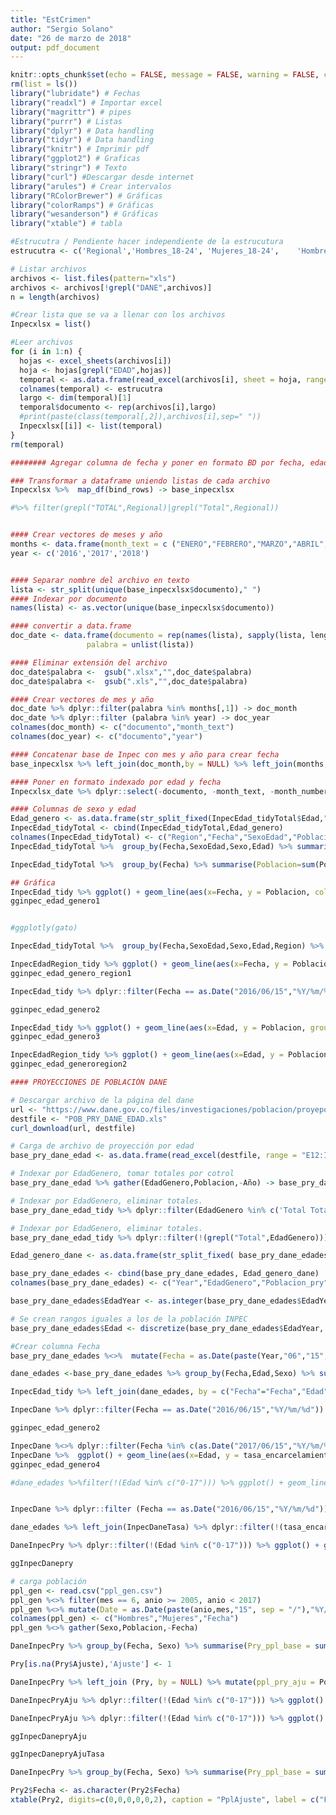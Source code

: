 ```yaml
---
title: "EstCrimen"
author: "Sergio Solano"
date: "26 de marzo de 2018"
output: pdf_document
---
```


```r
knitr::opts_chunk$set(echo = FALSE, message = FALSE, warning = FALSE, cache = TRUE)
rm(list = ls())
library("lubridate") # Fechas
library("readxl") # Importar excel
library("magrittr") # pipes
library("purrr") # Listas
library("dplyr") # Data handling
library("tidyr") # Data handling
library("knitr") # Imprimir pdf
library("ggplot2") # Graficas
library("stringr") # Texto
library("curl") #Descargar desde internet
library("arules") # Crear intervalos
library("RColorBrewer") # Gráficas
library("colorRamps") # Gráficas
library("wesanderson") # Gráficas
library("xtable") # tabla

```

```r
#Estrucutra / Pendiente hacer independiente de la estrucutura
estrucutra <- c('Regional','Hombres_18-24',	'Mujeres_18-24',	'Hombres_25-29',	'Mujeres_25-29',	'Hombres_30-34',	'Mujeres_30-34',	'Hombres_35-39',	'Mujeres_35-39',	'Hombres_40-44',	'Mujeres_40-44',	'Hombres_45-49',	'Mujeres_45-49',	'Hombres_50-54',	'Mujeres_50-54',	'Hombres_55-59',	'Mujeres_55-59',	'Hombres_60-64',	'Mujeres_60-64',	'Hombres_65-69',	'Mujeres_65-69',	'Hombres_>69',	'Mujeres_>69')

# Listar archivos 
archivos <- list.files(pattern="xls")
archivos <- archivos[!grepl("DANE",archivos)]
n = length(archivos)

#Crear lista que se va a llenar con los archivos
Inpecxlsx = list()

#Leer archivos
for (i in 1:n) {
  hojas <- excel_sheets(archivos[i])
  hoja <- hojas[grepl("EDAD",hojas)]
  temporal <- as.data.frame(read_excel(archivos[i], sheet = hoja, range = "A8:W14"))
  colnames(temporal) <- estrucutra
  largo <- dim(temporal)[1]
  temporal$documento <- rep(archivos[i],largo)
  #print(paste(class(temporal[,2]),archivos[i],sep=" "))
  Inpecxlsx[[i]] <- list(temporal)
}
rm(temporal)
```

```r
######## Agregar columna de fecha y poner en formato BD por fecha, edad y sexo

### Transformar a dataframe uniendo listas de cada archivo
Inpecxlsx %>%  map_df(bind_rows) -> base_inpecxlsx

#%>% filter(grepl("TOTAL",Regional)|grepl("Total",Regional))


#### Crear vectores de meses y año
months <- data.frame(month_text = c ("ENERO","FEBRERO","MARZO","ABRIL","MAYO","JUNIO","JULIO","AGOSTO","SEPTIEMBRE","OCTUBRE","NOVIEMBRE","DICIEMBRE"),month_number = seq(1:12))
year <- c('2016','2017','2018')


#### Separar nombre del archivo en texto
lista <- str_split(unique(base_inpecxlsx$documento)," ")
#### Indexar por documento
names(lista) <- as.vector(unique(base_inpecxlsx$documento))

#### convertir a data.frame
doc_date <- data.frame(documento = rep(names(lista), sapply(lista, length)),
                 palabra = unlist(lista))

#### Eliminar extensión del archivo
doc_date$palabra <-  gsub(".xlsx","",doc_date$palabra)
doc_date$palabra <-  gsub(".xls","",doc_date$palabra)

#### Crear vectores de mes y año
doc_date %>% dplyr::filter(palabra %in% months[,1]) -> doc_month
doc_date %>% dplyr::filter (palabra %in% year) -> doc_year
colnames(doc_month) <- c("documento","month_text")
colnames(doc_year) <- c("documento","year")

#### Concatenar base de Inpec con mes y año para crear fecha
base_inpecxlsx %>% left_join(doc_month,by = NULL) %>% left_join(months,by=NULL) %>% left_join(doc_year)%>% mutate(fecha = as.Date(paste(year,month_number,15, sep ="/"),"%Y/%m/%d")) -> Inpecxlsx_date

#### Poner en formato indexado por edad y fecha
Inpecxlsx_date %>% dplyr::select(-documento, -month_text, -month_number, -year) %>%  gather(Edad,Poblacion,-Regional, -fecha) -> InpecEdad_tidyTotal

#### Columnas de sexo y edad 
Edad_genero <- as.data.frame(str_split_fixed(InpecEdad_tidyTotal$Edad,"_",2))
InpecEdad_tidyTotal <- cbind(InpecEdad_tidyTotal,Edad_genero)
colnames(InpecEdad_tidyTotal) <- c("Region","Fecha","SexoEdad","Poblacion","Sexo","Edad")
InpecEdad_tidyTotal %>%  group_by(Fecha,SexoEdad,Sexo,Edad) %>% summarise(Poblacion=sum(Poblacion)) -> InpecEdad_tidy

InpecEdad_tidyTotal %>%  group_by(Fecha) %>% summarise(Poblacion=sum(Poblacion)) -> InpecEdad_tidy2
```

```r
## Gráfica 
InpecEdad_tidy %>% ggplot() + geom_line(aes(x=Fecha, y = Poblacion, colour = Edad )) + facet_wrap(~Sexo, ncol = 2, scales = "free") + ylab("Población privada de la libertad") + theme_minimal()-> gginpec_edad_genero1
gginpec_edad_genero1


#ggplotly(gato)
```

```r
InpecEdad_tidyTotal %>%  group_by(Fecha,SexoEdad,Sexo,Edad,Region) %>% summarise(Poblacion=sum(Poblacion)) -> InpecEdadRegion_tidy

InpecEdadRegion_tidy %>% ggplot() + geom_line(aes(x=Fecha, y = Poblacion, colour = Edad )) + facet_wrap(Region~Sexo, ncol=2,scales = "free") + ylab("Población privada de la libertad") + theme_minimal()-> gginpec_edad_genero_region1
gginpec_edad_genero_region1
```


```r
InpecEdad_tidy %>% dplyr::filter(Fecha == as.Date("2016/06/15","%Y/%m/%d")) %>% ggplot() + geom_bar(aes(x=Edad, y = if_else(Sexo=="Hombres", -Poblacion,Poblacion), fill = Sexo), stat="identity") + coord_flip() +theme_minimal() + xlab("Edad")+ ylab("Población privada de la libertad-Junio 2017") + scale_y_continuous(labels = abs) + facet_wrap(~Fecha,ncol=1) +  scale_fill_manual(values = wes_palette("Moonrise3")) + labs(fill = "Género") -> gginpec_edad_genero2

gginpec_edad_genero2
```

```r
InpecEdad_tidy %>% ggplot() + geom_line(aes(x=Edad, y = Poblacion, group = paste(Sexo,Fecha,sep=""), colour = as.character(Fecha))) + theme_minimal() + xlab("Edad")+ ylab("Población privada de la libertad") + facet_wrap(~ Sexo,ncol=1, scales = "free") +theme(legend.title=element_blank(), legend.position="right")  -> gginpec_edad_genero3
gginpec_edad_genero3 
```
```r
InpecEdadRegion_tidy %>% ggplot() + geom_line(aes(x=Edad, y = Poblacion, group = paste(Sexo,Fecha,sep=""), colour = Fecha)) + theme_minimal() + xlab("Edad")+ ylab("Población privada de la libertad") + facet_wrap(Region ~ Sexo,ncol=2, scales = "free") +theme(legend.title=element_blank(), legend.position="right",axis.text.x = element_text(angle = 90, hjust = 1))  -> gginpec_edad_generoregion2
gginpec_edad_generoregion2 
```


```r
#### PROYECCIONES DE POBLACIÓN DANE

# Descargar archivo de la página del dane
url <- "https://www.dane.gov.co/files/investigaciones/poblacion/proyepobla06_20/proyecciones-nivel-nacional-departamental-por-sexo-y-edades-simples-hasta-80-anos-y-mas.xls"
destfile <- "POB_PRY_DANE_EDAD.xls"
curl_download(url, destfile)

# Carga de archivo de proyección por edad
base_pry_dane_edad <- as.data.frame(read_excel(destfile, range = "E12:IQ28"))

# Indexar por EdadGenero, tomar totales por cotrol
base_pry_dane_edad %>% gather(EdadGenero,Poblacion,-Año) -> base_pry_dane_edad_tidy

# Indexar por EdadGenero, eliminar totales.
base_pry_dane_edad_tidy %>% dplyr::filter(EdadGenero %in% c('Total Total','Hombres Total','Mujeres Total')) %>% spread(EdadGenero,Poblacion)-> base_pry_dane_totales

# Indexar por EdadGenero, eliminar totales.
base_pry_dane_edad_tidy %>% dplyr::filter(!(grepl("Total",EdadGenero))) -> base_pry_dane_edades

Edad_genero_dane <- as.data.frame(str_split_fixed( base_pry_dane_edades$EdadGenero," ",2))

base_pry_dane_edades <- cbind(base_pry_dane_edades, Edad_genero_dane)
colnames(base_pry_dane_edades) <- c("Year","EdadGenero","Poblacion_pry","Sexo","EdadYear")

base_pry_dane_edades$EdadYear <- as.integer(base_pry_dane_edades$EdadYear)

# Se crean rangos iguales a los de la población INPEC
base_pry_dane_edades$Edad <- discretize(base_pry_dane_edades$EdadYear, method = "fixed", breaks = c(-Inf,18, seq(from=25,to=70,by = 5),Inf),labels = c("0-17","18-24","25-29","30-34","35-39","40-44","45-49","50-54","55-59","60-64","65-69", ">69"))

#Crear columna Fecha 
base_pry_dane_edades %<>%  mutate(Fecha = as.Date(paste(Year,"06","15",sep="/"),"%Y/%m/%d"))

dane_edades <-base_pry_dane_edades %>% group_by(Fecha,Edad,Sexo) %>% summarise(Poblacion_pry=sum(Poblacion_pry))
```

```r
InpecEdad_tidy %>% left_join(dane_edades, by = c("Fecha"="Fecha","Edad"="Edad","Sexo"="Sexo")) %>% mutate(tasa_encarcelamiento=Poblacion*100000/Poblacion_pry) -> InpecDane
```

```r
InpecDane %>% dplyr::filter(Fecha == as.Date("2016/06/15","%Y/%m/%d")) %>% ggplot() + geom_bar(aes(x=Edad, y = if_else(Sexo=="Hombres", -tasa_encarcelamiento,tasa_encarcelamiento), fill = Sexo), stat="identity") + coord_flip() +theme_minimal() + xlab("Edad")+ ylab("Tasa de encarcelamiento a Junio 2016") + scale_y_continuous(labels = abs) + facet_wrap(~Fecha,ncol=1) +  scale_fill_manual(values = wes_palette("Moonrise3")) + labs(fill = "Género")-> gginpec_edad_genero2 

gginpec_edad_genero2
```

```r
InpecDane %<>% dplyr::filter(Fecha %in% c(as.Date("2017/06/15","%Y/%m/%d"), as.Date("2016/06/15","%Y/%m/%d")))  
InpecDane %>%  ggplot() + geom_line(aes(x=Edad, y = tasa_encarcelamiento, group = paste(Sexo,Fecha,sep=""), colour = as.character(Fecha))) + theme_minimal()+ xlab("Edad") + ylab("Tasa de encarcelamiento") + facet_wrap(~ Sexo,ncol=1, scales = "free") + theme(legend.title=element_blank(), legend.position="top") -> gginpec_edad_genero4
gginpec_edad_genero4
```


```r
#dane_edades %>%filter(!(Edad %in% c("0-17"))) %>% ggplot() + geom_line(aes(x=Fecha,y=Poblacion_pry,colour = Edad)) + facet_wrap(~Sexo) + theme_minimal()


InpecDane %>% dplyr::filter (Fecha == as.Date("2016/06/15","%Y/%m/%d"))%>% group_by(Sexo,Edad) %>% summarise(tasa_encarcelamiento=sum(tasa_encarcelamiento)) -> InpecDaneTasa

dane_edades %>% left_join(InpecDaneTasa) %>% dplyr::filter(!(tasa_encarcelamiento %in% c(NA))) %>% mutate(PobCar_pry = Poblacion_pry*tasa_encarcelamiento/100000) -> DaneInpecPry

DaneInpecPry %>% dplyr::filter(!(Edad %in% c("0-17"))) %>% ggplot() + geom_area(aes(x=Fecha,y=PobCar_pry,fill = factor(Edad,levels=rev(levels(factor(Edad))))), stat="identity") + facet_wrap(~Sexo, scales = "free") + theme_minimal() + labs(y = "Proyección de población privada de la libertad", fill = "Edad")  + scale_fill_manual(values = colorRampPalette(brewer.pal(11, "Paired"))(11)) -> ggInpecDanepry

ggInpecDanepry
```

```r
# carga población
ppl_gen <- read.csv("ppl_gen.csv")
ppl_gen %<>% filter(mes == 6, anio >= 2005, anio < 2017) 
ppl_gen %<>% mutate(Date = as.Date(paste(anio,mes,"15", sep = "/"),"%Y/%m/%d")) %>% select(hombres,mujeres,Date)
colnames(ppl_gen) <- c("Hombres","Mujeres","Fecha")
ppl_gen %<>% gather(Sexo,Poblacion,-Fecha) 
```

```r
DaneInpecPry %>% group_by(Fecha, Sexo) %>% summarise(Pry_ppl_base = sum(PobCar_pry)) %>% left_join(ppl_gen, by = NULL) %>% mutate(Ajuste = Poblacion/Pry_ppl_base) %>% select(Fecha, Sexo, Ajuste) -> Pry

Pry[is.na(Pry$Ajuste),'Ajuste'] <- 1
```

```r
DaneInpecPry %>% left_join (Pry, by = NULL) %>% mutate(ppl_pry_aju = PobCar_pry*Ajuste) %>% mutate(tasa_pry_aju = ppl_pry_aju/Poblacion_pry*100000)-> DaneInpecPryAju

DaneInpecPryAju %>% dplyr::filter(!(Edad %in% c("0-17"))) %>% ggplot() + geom_area(aes(x=Fecha,y=ppl_pry_aju,fill = factor(Edad,levels=rev(levels(factor(Edad))))), stat="identity") + facet_wrap(~Sexo, scales = "free") + theme_minimal() + labs(y = "Proyección de población privada de la libertad ajustada", fill = "Edad")  + scale_fill_manual(values = colorRampPalette(brewer.pal(12, "Paired"))(12)) -> ggInpecDanepryAju

DaneInpecPryAju %>% dplyr::filter(!(Edad %in% c("0-17"))) %>% ggplot() + geom_line(aes(x=Fecha,y=tasa_pry_aju,colour = factor(Edad,levels=rev(levels(factor(Edad))))), stat="identity") + facet_wrap(~Sexo, scales = "free") + theme_minimal() + labs(y = "Proyección de tasa de encarcelamiento ajustada", fill = "Edad")  + scale_colour_manual(values = colorRampPalette(brewer.pal(12, "Paired"))(12)) + theme(legend.title = element_blank()) -> ggInpecDanepryAjuTasa
```

```r
ggInpecDanepryAju
```

```r
ggInpecDanepryAjuTasa
```

```r
DaneInpecPry %>% group_by(Fecha, Sexo) %>% summarise(Pry_ppl_base = sum(PobCar_pry)) %>% left_join(ppl_gen, by = NULL) %>% mutate(Ajuste = Poblacion/Pry_ppl_base) %>% select(Fecha, Sexo, Poblacion, Pry_ppl_base, Ajuste) -> Pry2

Pry2$Fecha <- as.character(Pry2$Fecha)
xtable(Pry2, digits=c(0,0,0,0,0,2), caption = "PplAjuste", label = c("Proyección de la población carcelaria vs real"))
```
















